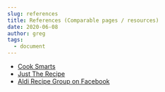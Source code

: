 ```yaml
---
slug: references
title: References (Comparable pages / resources)
date: 2020-06-08
author: greg
tags:
  - document
---
```


- [Cook Smarts](https://www.cooksmarts.com/)
- [Just The Recipe](https://www.justtherecipe.com/)
- [Aldi Recipe Group on Facebook](https://www.facebook.com/groups/887301195001322/)

